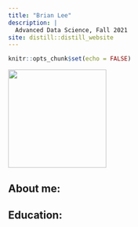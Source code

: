 ```yaml
---
title: "Brian Lee"
description: |
  Advanced Data Science, Fall 2021
site: distill::distill_website
---
```


```r
knitr::opts_chunk$set(echo = FALSE)

```

![](leebrian.JPG){width=200}

## About me:

## Education:

